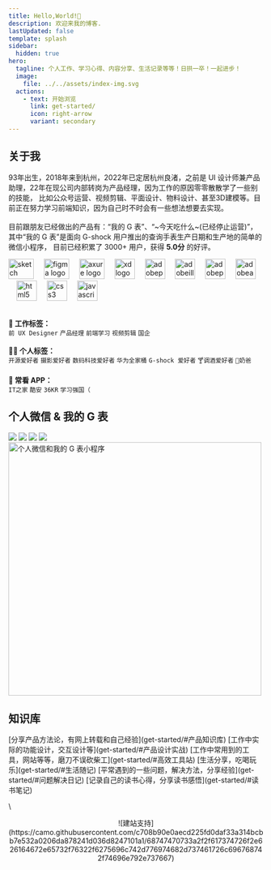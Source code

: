 ```yaml
---
title: Hello,World!👋
description: 欢迎来我的博客.
lastUpdated: false
template: splash
sidebar:
  hidden: true
hero:
  tagline: 个人工作、学习心得、内容分享、生活记录等等！日拱一卒！一起进步！
  image:
    file: ../../assets/index-img.svg
  actions:
    - text: 开始浏览
      link: get-started/
      icon: right-arrow
      variant: secondary
---
```


## 关于我
93年出生，2018年来到杭州，2022年已定居杭州良渚，之前是 UI 设计师兼产品助理，22年在现公司内部转岗为产品经理，因为工作的原因零零散散学了一些别的技能，
比如公众号运营、视频剪辑、平面设计、物料设计、甚至3D建模等。目前正在努力学习前端知识，因为自己时不时会有一些想法想要去实现。\
\
目前跟朋友已经做出的产品有：“我的 G 表”、“~今天吃什么~(已经停止运营)”，其中“我的 G 表”是面向 G-shock 用户推出的查询手表生产日期和生产地的简单的微信小程序，
目前已经积累了 3000+ 用户，获得 **5.0分** 的好评。

<div align="left">
  
  <img src="https://cdn.freebiesupply.com/logos/large/2x/sketch-2-logo-svg-vector.svg" height="40" width="50" alt="sketch logo"  />
  <img width="12" />
  <img src="https://img.icons8.com/?size=512&id=zfHRZ6i1Wg0U&format=png" height="40" width="50" alt="figma logo"  />
  <img width="12" />
  <img src="https://ts1.cn.mm.bing.net/th/id/R-C.390f784ed9ef02fc402534be18b73e5c?rik=Oss19YIvfunIMw&riu=http%3a%2f%2fwww.kkx.net%2fuploadfile%2f2019%2f0814%2f20190814083651776.png&ehk=doWRToBp5HLGoM11tnYypK3JA1Zyvir1r24o8V4UxL4%3d&risl=&pid=ImgRaw&r=0" height="40" width="50" alt="axure logo"  />
  <img width="12" />
  <img src="https://skillicons.dev/icons?i=xd" height="40" alt="xd logo"  />
  <img width="12" />
  <img src="https://skillicons.dev/icons?i=ps" height="40" alt="adobephotoshop logo"  />
  <img width="12" />
  <img src="https://skillicons.dev/icons?i=ai" height="40" alt="adobeillustrator logo"  />
  <img width="12" />
  <img src="https://skillicons.dev/icons?i=pr" height="40" alt="adobepremierepro logo"  />
  <img width="12" />
  <img src="https://skillicons.dev/icons?i=ae" height="40" alt="adobeaftereffects logo"  />
  <img width="12" />
  <img src="https://skillicons.dev/icons?i=html" height="40" alt="html5 logo"  />
  <img width="12" />
  <img src="https://skillicons.dev/icons?i=css" height="40" alt="css3 logo"  />
  <img width="12" />
  <img src="https://skillicons.dev/icons?i=js" height="40" alt="javascript logo"  />
  <img width="12" />
</div>

\
**💼 工作标签：**\
`前 UX Designer` `产品经理` `前端学习` `视频剪辑` `国企` \
\
**👨‍💻 个人标签：**\
`开源爱好者` `摄影爱好者` `数码科技爱好者` `华为全家桶` `G-shock 爱好者` `🍸调酒爱好者` `🍼奶爸` \
\
**📲 常看 APP：**\
`IT之家` `酷安` `36KR` `学习强国（`

## 个人微信 & 我的 G 表
<img src="https://img.shields.io/badge/github-mnigc-%231677ff?style=for-the-badge"/> 
<img src="https://img.shields.io/badge/bilibili-理性的大超-%23fb7299?style=for-the-badge"/>
<img src="https://img.shields.io/badge/微信-club_60-%232aae67?style=for-the-badge"/>
<img src="https://img.shields.io/badge/邮箱-mnisgc@163.com-%232271d4?style=for-the-badge"/>

<img src="https://s2.loli.net/2024/05/09/w6NKlQZRmCzhD7Y.png" alt="个人微信和我的 G 表小程序" width="500"/>

## 知识库
<CardGrid>
  <Card title="产品知识库" icon="document">
    [分享产品方法论，有网上转载和自己经验](get-started/#产品知识库)
  </Card>
  <Card title="产品设计实战" icon="document">
    [工作中实际的功能设计，交互设计等](get-started/#产品设计实战)
  </Card>
  <Card title="高效工具站" icon="document">
    [工作中常用到的工具，网站等等，磨刀不误砍柴工](get-started/#高效工具站)
  </Card>
  <Card title="生活随记" icon="document">
    [生活分享，吃喝玩乐](get-started/#生活随记)
  </Card>
  <Card title="问题日记" icon="document">
    [平常遇到的一些问题，解决方法，分享经验](get-started/#问题解决日记)
  </Card>
  <Card title="读书笔记" icon="document">
    [记录自己的读书心得，分享读书感悟](get-started/#读书笔记)
  </Card>
</CardGrid>

<LinkCard
  title="查看所有的知识库"
  description="查看所有的知识库和文章，希望能为大家提供一些帮助，也欢迎批评指正，互相交流。"
  href="/get-started/"
/>
\
<center>![建站支持](https://camo.githubusercontent.com/c708b90e0aecd225fd0daf33a314bcbb7e532a0206da878241d036d8247101a1/68747470733a2f2f617374726f2e626164672e65732f76322f6275696c742d776974682d737461726c696768742f74696e792e737667)</center>